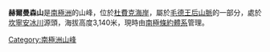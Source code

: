 {{unreferenced|time=2017-04-04T05:08:45+00:00}}
{{coord|84|23|S|173|32|E|source:GNIS|display=title}}

'''赫爾曼森山'''是[[南極洲|南極洲]]的山峰，位於[[杜費克海岸|杜費克海岸]]，屬於[[毛德王后山脈|毛德王后山脈]]的一部分，處於[[坎寧安冰川|坎寧安冰川]]源頭，海拔高度3,140米，現時由[[南極條約體系|南極條約體系]]管理。

{{DEFAULTSORT:Mount Hermanson}}
[[Category:南極洲山峰|Category:南極洲山峰]]


{{DufekCoast-geo-stub}}